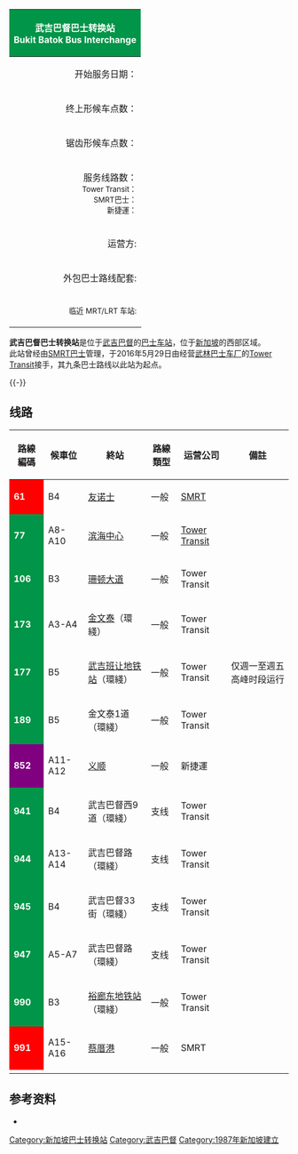 {{coord|1|20|59.66|N|103|45|3.03|E|type:landmark_region:SG|display=title}}
{| cellpadding=3px cellspacing=0px bgcolor=#f7f8ff style="float:right; border:1px solid; margin:5px"
|-
!style="background:#009548; color:white; border-right:1px solid" colspan=2|武吉巴督巴士转换站 <br />Bukit Batok Bus Interchange
|-
|align=right|开始服务日期：||1987年9月30日
|-
|align=right|终上形候车点数：|| 18
|-
|align=right|锯齿形候车点数：|| 3
|-
|align=right|服务线路数：<br /><small>Tower Transit：<br />SMRT巴士：<br />新捷運：</small>||13<br /><small>10<br />2<br />1</small>
|-
|align=right|运营方:||[[Tower_Transit_(新加坡)|Tower Transit]]<br />[[SMRT巴士|SMRT巴士]]（61、991號路綫）<br />[[新捷運|新捷運]]（852號路綫）
|-
|align=right|外包巴士路线配套:||[[武林巴士车厂|武林]]（除了61、852、944、991號路綫）
|-
|align=right|<small>临近 MRT/LRT 车站:</small>|| [[武吉巴督地铁站|武吉巴督]]
|}

'''武吉巴督巴士转换站'''是位于[[武吉巴督|武吉巴督]]的[[巴士车站|巴士车站]]，位于[[新加坡|新加坡]]的西部区域。<br />
此站曾经由[[SMRT巴士|SMRT巴士]]管理，于2016年5月29日由经营[[武林巴士车厂|武林巴士车厂]]的[[Tower_Transit_(新加坡)|Tower Transit]]接手，其九条巴士路线以此站为起点。

{{-}}
==线路==
{| class="wikitable" width="100%" align="center"
|-
!路線編碼
!候車位
!終站
!路線類型
!运营公司
!備註
|-
|style="background:red; color:white"|'''61'''
|B4
|[[友诺士巴士转换站|友诺士]]
|一般
|[[SMRT巴士|SMRT]]
|
|-
|style="background:#009548; color:white"|'''77'''
|A8-A10
|[[滨海中心巴士终站|滨海中心]]
|一般
|[[Tower_Transit_(新加坡)|Tower Transit]]
|
|-
|style="background:#009548; color:white"|'''106'''
|B3
|[[珊顿大道巴士终站|珊顿大道]]
|一般
|Tower Transit
|
|-
|style="background:#009548; color:white"|'''173'''
|A3-A4
|[[金文泰巴士转换站|金文泰]]（環綫）
|一般
|Tower Transit
|
|-
|style="background:#009548; color:white"|'''177'''
|B5
|[[武吉班让地铁站|武吉班让地铁站]]（環綫）
|一般
|Tower Transit
|仅週一至週五高峰时段运行
|-
|style="background:#009548; color:white"|'''189'''
|B5
|金文泰1道（環綫）
|一般
|Tower Transit
|
|-
|style="background:purple; color:white"|'''852'''
|A11-A12
|[[义顺巴士转换站|义顺]]
|一般
|新捷運
|
|-
|style="background:#009548; color:white"|'''941'''
|B4
|武吉巴督西9道（環綫）
|支线
|Tower Transit
|
|-
|style="background:#009548; color:white"|'''944'''
|A13-A14
|武吉巴督路（環綫）
|支线
|Tower Transit
|
|-
|style="background:#009548; color:white"|'''945'''
|B4
|武吉巴督33街（環綫）
|支线
|Tower Transit
|
|-
|style="background:#009548; color:white"|'''947'''
|A5-A7
|武吉巴督路（環綫）
|支线
|Tower Transit
|
|-
|style="background:#009548; color:white"|'''990'''
|B3
|[[裕廊东地铁站|裕廊东地铁站]]（環綫）
|一般
|Tower Transit
|
|-
|style="background:red; color:white"|'''991'''
|A15-A16
|[[蔡厝港巴士转换站|蔡厝港]]
|一般
|SMRT
|
|-
|}

==参考资料==
* {{URL|http://www.smrt.com.sg/Portals/0/PDFs/Buses/Town%20Maps/Bk%20Batok%20spidermap%20PDF.PDF|Bukit Batok Town Map & Services Guide}}

{{Singapore bus stations}}
[[Category:新加坡巴士转换站|Category:新加坡巴士转换站]]
[[Category:武吉巴督|Category:武吉巴督]]
[[Category:1987年新加坡建立|Category:1987年新加坡建立]]